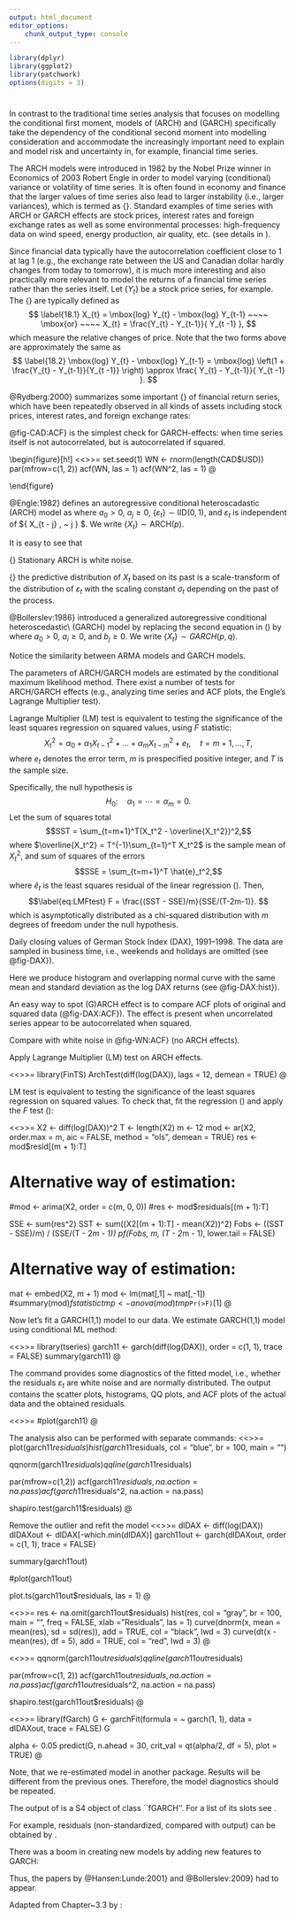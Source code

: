 ```yaml
---
output: html_document
editor_options:
    chunk_output_type: console
---
```


```r
library(dplyr)
library(ggplot2)
library(patchwork)
options(digits = 3)
```

#

\section{Introduction}

In contrast to the traditional time series analysis that focuses on modelling
the conditional first moment, models of \emph{autoregressive conditional heteroscedasticity} (ARCH) and \emph{generalized autoregressive conditional heteroscedasticity} (GARCH) specifically take the dependency of the conditional second moment into modelling consideration and accommodate the increasingly important need to explain and model risk and uncertainty in, for example, financial time series.

The ARCH models were introduced in 1982 by the Nobel Prize winner in
Economics\footnote{Official name of the prize is \emph{Sveriges Riksbank Prize in Economic Sciences in Memory of Alfred Nobel}. Although it is not one of the prizes that Alfred Nobel established in his will in 1895, it is referred to along with the other Nobel Prizes by the Nobel Foundation.
\url{http://www.nobelprize.org/nobel_prizes/economic-sciences/laureates/2003/engle-facts.html}}
of 2003 Robert Engle in order to model varying (conditional) variance
or volatility of time series. It is often found in economy and finance that the
larger values of time series also lead to larger instability (i.e., larger variances),
which is termed as {\bf (conditional) heteroscedasticity}. Standard examples of time series with ARCH or GARCH effects are stock prices, interest rates and foreign exchange rates as well as some environmental processes: high-frequency data on wind speed, energy production, air quality, etc. (see details in \citealp{Marinova:McAleer:2003,Cripps:Dunsmuir:2003,Campbell:Diebold:2005,Taylor:Buizza:2004}).



\section{Some real data examples}

Since financial data typically have the autocorrelation coefficient close to 1 at lag 1
(e.g., the exchange rate between the US and Canadian dollar hardly changes
from today to tomorrow), it is much more interesting and also practically more relevant to model the returns of a financial time series rather than the series 
itself.
Let $\{Y_{t} \}$ be a stock price series, for example. The {\bf returns} are typically defined as
$$  \label{18.1}
X_{t} = \mbox{log} Y_{t} - \mbox{log} Y_{t-1} ~~~~ \mbox{or} ~~~~ X_{t} = \frac{Y_{t} - Y_{t-1}}{ Y_{t -1} },
$$
which measure the relative changes of price. Note that the two forms above are
approximately the same as
$$  \label{18.2}
\mbox{log} Y_{t} - \mbox{log}  Y_{t-1} = \mbox{log}  \left(1 + \frac{Y_{t} - Y_{t-1}}{Y_{t -1}} \right) \approx \frac{ Y_{t} - Y_{t-1}}{ Y_{t -1} }.
$$

\begin{figure}[h!]
\centering
<<>>=
CAD <- read.csv("./data/CAD.csv", skip = 11, na.strings = " Bank holiday", header = TRUE)
par(mfrow = c(1, 2))
plot.ts(CAD$USD, las = 1, ylab = "CAD/USD")
plot.ts(diff(log(CAD$USD)), las = 1)
@
\caption{CAD per USD daily (noon) exchange rates and log returns, from 22/2/2006 to 22/2/2016.
\url{http://www.bankofcanada.ca/rates/exchange/10-year-lookup/}}
\label{fig:CAD}
\end{figure}

@Rydberg:2000} summarizes some important {\bf stylized features} of financial
return series, which have been repeatedly observed in all kinds of assets including
stock prices, interest rates, and foreign exchange rates:
\begin{enumerate}
\item {\em Heavy tails}. It has been generally accepted that the distribution and the
return $X_{t}$ has tails heavier than the tails of a normal distribution.

\item {\em Volatility clustering}. The term volatility clustering refers to the fact that large price changes occur in clusters. Indeed, large volatility changes tend to
be followed by large volatility changes, and periods of tranquility alternate
with periods of high volatility. 

\item {\em Asymmetry}. There is evidence that the distribution of stock returns is
slightly negatively skewed. One possible explanation could be that trades
react more strongly to negative information than positive information.

\item {\em Aggregational Gaussianity}. When the sampling frequency decreases, the
central limit law sets in and the distribution of the returns over a long
time-horizon tends toward a normal distribution.
<!-- decreases -->
<!-- (Eberlein & Keller -->
<!-- (1995), Rydberg (2000) -->
<!-- T.H. Rydberg (2000), \Realistic statistical modelling of financial data", International Statistical Review, 68(3):233-258 -->

\item {\em Long range dependence}. The returns themselves of all kinds of assets hardly
show any serial correlation, which, however, does not mean that they are independent. In fact, both squared returns and absolute returns often exhibit persistent autocorrelations, indicating possible long-memory dependence in those transformed return series. \end{enumerate}


\begin{figure}[h!]
\centering
<<>>=
par(mfrow=c(1, 2))
acf(diff(log(CAD$USD)), las = 1, na.action = na.pass)
acf(diff(log(CAD$USD))^2, las = 1, na.action = na.pass)
@
\caption{ACF of returns and squared returns}
\label{fig:CAD:ACF}
\end{figure}

@fig-CAD:ACF} is the simplest check for GARCH-effects: when time series itself is not autocorrelated, but is autocorrelated if squared. 


\begin{figure}[h!]
\centering
<<>>=
set.seed(1)
WN <- rnorm(length(CAD$USD))
par(mfrow=c(1, 2))
acf(WN, las = 1)
acf(WN^2, las = 1)
@
\caption{ACF of simulated white noise and squared white noise} 
\label{fig:WN:ACF}
\end{figure}


\FloatBarrier
\section{Models}

@Engle:1982} defines an autoregressive conditional heteroscadastic (ARCH) model as
\begin{eqnarray} \label{18.3}
X_{t}  &=&  \sigma_{t} \varepsilon_{t}, \\
\sigma^{2}_{t}  &= & a_{0} + a_{1} X^{2}_{t - 1} + \ldots+ a_{p} X^{2}_{ t  - p} , \nonumber
\end{eqnarray}
where $a_{0} > 0$,   $a_{j} \geqslant 0$,  $\{ \varepsilon_{t} \} \sim \mbox{IID}(0,1)$, and $\varepsilon_{t}$ is independent of $\{ X_{t - j} , ~ j \geqslant 1 \} $. We write $\{ X_{t} \} \sim \mbox{ARCH} (p)$.


It is easy to see that
\begin{eqnarray} \label{18.5}
E X_{t} & = & 0,  \\
\mbox{Var} \left( X_{t} | X_{t - 1} , \ldots , X_{t - p} \right) &=& \sigma^{2}_{t} , \nonumber \\
\mbox{Cov} \left( X_{t} , X_{k} \right) &=& 0 ~~~ \mbox{for all} ~~~  t \neq k.\nonumber
\end{eqnarray}


{\bf Remark.} Stationary ARCH is white noise.

{\bf Basic idea:} the predictive distribution of $X_{t}$ based on its past is a scale-transform of the distribution of $\varepsilon_{t}$ with the scaling constant $\sigma_{t}$ depending on the
past of the process.

@Bollerslev:1986} introduced a generalized autoregressive conditional heteroscedastic\\ 
(GARCH) model by replacing the second equation in (\ref{18.3}) by
\begin{eqnarray} \label{18.6}
\sigma^{2}_{t} &=& a_{0}  + a_{1} X^{2}_{ t  - 1} + \ldots + a_{p} X^{2}_{ t  - p} + b_{1} \sigma^{2}_{t - 1} + \ldots + b_{q} \sigma^{2}_{t  - q}\\
&=& a_0  + \sum_{i=1}^p a_{i} X^{2}_{ t  - i} + \sum_{j=1}^q b_{j} \sigma^{2}_{ t  - j}, \nonumber
\end{eqnarray}
where $a_{0} > 0$, $a_{i} \geqslant 0$, and $b_{j} \geqslant 0$. We write $\{ X_{t} \}  \sim  GARCH(p, q)$.


Notice the similarity between ARMA models and GARCH models. 

The parameters of ARCH/GARCH models are estimated by the conditional
maximum likelihood method. There exist a number of tests for ARCH/GARCH effects (e.g., analyzing time series and ACF plots, the Engle's Lagrange Multiplier test).


\subsection{Lagrange Multiplier test}
Lagrange Multiplier (LM) test is equivalent to testing the significance of the least squares regression on squared values, using $F$ statistic:
$$\label{eq:LMtregression}
X^{2}_{t} = \alpha_{0}  + \alpha_1 X^{2}_{ t  - 1} + \ldots + \alpha_m X^{2}_{t  - m} + e_t, \quad t=m+1,\ldots,T,
$$
where $e_t$ denotes the error term, $m$ is prespecified positive integer, and $T$ is the sample size.

Specifically, the null hypothesis is
$$H_0:\quad \alpha_1 = \cdots = \alpha_m = 0.$$
Let the sum of squares total
$$SST = \sum_{t=m+1}^T(X_t^2 - \overline{X_t^2})^2,$$
where $\overline{X_t^2} = T^{-1}\sum_{t=1}^T X_t^2$ is the sample mean of $X_t^2$, and sum of squares of the errors
$$SSE = \sum_{t=m+1}^T \hat{e}_t^2,$$
where $\hat{e}_t$ is the least squares residual of the linear regression (\ref{eq:LMtregression}). Then, 
$$\label{eq:LMFtest}
F = \frac{(SST - SSE)/m}{SSE/(T-2m-1)}.
$$
which is asymptotically distributed as a chi-squared distribution with $m$ degrees of
freedom under the null hypothesis.


\newpage
\subsection{DAX example}
Daily closing values of German Stock Index (DAX), 1991--1998.
The data are sampled in business time, i.e., weekends and holidays are omitted (see @fig-DAX}).

\begin{figure}[h!]
\centering
<<>>=
data(EuStockMarkets) 
str(EuStockMarkets)
DAX <- EuStockMarkets[,"DAX"]
par(mfrow = c(1, 2))
plot.ts(DAX, las = 1)
plot.ts(diff(log(DAX)), las = 1)
@
\caption{Time series plot of the daily DAX index and log returns in 1991--1998.} 
\label{fig:DAX}
\end{figure}

\FloatBarrier
Here we produce histogram and overlapping normal curve with the same mean and standard deviation as the log DAX returns (see @fig-DAX:hist}).

\begin{figure}[h!]
\centering
<<>>=
hist(diff(log(DAX)), br = 100, col = "gray", freq = FALSE, las = 1)
curve(dnorm(x, mean = mean(diff(log(DAX))), sd = sd(diff(log(DAX)))), 
      add = TRUE, col = "black", lwd = 2)
@
\caption{Histogram of the log DAX returns. Notice heavy (long) asymmetric tails in this data set.} \label{fig:DAX:hist}
\end{figure}

\FloatBarrier

An easy way to spot (G)ARCH effect is to compare ACF plots of original and squared data (@fig-DAX:ACF}). The effect is present when uncorrelated series appear to be autocorrelated when squared. 

\begin{figure}[h!]
\centering
<<>>=
par(mfrow=c(1, 2))
acf(diff(log(DAX)), lag.max = 367)
acf(diff(log(DAX))^2, lag.max = 367)
@

<<>>=
par(mfrow=c(1,2))
pacf(diff(log(DAX)), lag.max = 367)
pacf(diff(log(DAX))^2, lag.max = 367)
@
\caption{ACF and PACF of the log DAX returns and squared log returns} 
\label{fig:DAX:ACF}
\end{figure}

Compare with white noise in @fig-WN:ACF} (no ARCH effects).

\FloatBarrier
\newpage
Apply Lagrange Multiplier (LM) test on ARCH effects.

<<>>=
library(FinTS)
ArchTest(diff(log(DAX)), lags = 12, demean = TRUE)
@


LM test is equivalent to testing the significance of the least squares regression on squared values. To check that, fit the regression (\ref{eq:LMtregression}) and apply the $F$ test (\ref{eq:LMFtest}):

<<>>=
X2 <- diff(log(DAX))^2
T <- length(X2)
m <- 12
mod <- ar(X2, order.max = m, aic = FALSE, method = "ols", demean = TRUE)
res <- mod$resid[(m + 1):T]

# Alternative way of estimation:
#mod <- arima(X2, order = c(m, 0, 0))
#res <- mod$residuals[(m + 1):T]

SSE <- sum(res^2)
SST <- sum((X2[(m + 1):T] - mean(X2))^2)
Fobs <- ((SST - SSE)/m)  /  (SSE/(T - 2*m - 1))
pf(Fobs, m, (T - 2*m - 1), lower.tail = FALSE)


# Alternative way of estimation:
mat <- embed(X2, m + 1)
mod <- lm(mat[,1] ~ mat[,-1])
#summary(mod)$fstatistic
tmp <- anova(mod)
tmp$`Pr(>F)`[1]
@

\FloatBarrier
Now let's fit a GARCH(1,1) model to our data. We estimate GARCH(1,1) model using conditional ML method:

<<>>=
library(tseries)
garch11 <- garch(diff(log(DAX)), order = c(1, 1), trace = FALSE)
summary(garch11)
@

The command \texttt{plot(garch11)} provides some diagnostics of the
fitted model, i.e., whether the residuals $\varepsilon_{t}$ are white noise and are normally distributed. The output contains the scatter plots, histograms, QQ plots, and ACF plots of the actual data and the obtained residuals. 

<<>>=
#plot(garch11)
@

The analysis also can be performed with separate commands:
<<>>=
plot(garch11$residuals)
hist(garch11$residuals, col = "blue", br = 100, main = "")

qqnorm(garch11$residuals)
qqline(garch11$residuals)

par(mfrow=c(1,2))
acf(garch11$residuals, na.action = na.pass)
acf(garch11$residuals^2, na.action = na.pass)

shapiro.test(garch11$residuals)
@

Remove the outlier and refit the model
<<>>=
dlDAX <- diff(log(DAX))
dlDAXout <- dlDAX[-which.min(dlDAX)]
garch11out <- garch(dlDAXout, order = c(1, 1), trace = FALSE)

summary(garch11out)

#plot(garch11out)

plot.ts(garch11out$residuals, las = 1)
@

<<>>=
res <- na.omit(garch11out$residuals)
hist(res, col = "gray", br = 100, main = "", freq = FALSE, xlab = "Residuals", las = 1)
curve(dnorm(x, mean = mean(res), sd = sd(res)), add = TRUE, col = "black", lwd = 3)
curve(dt(x - mean(res), df = 5), add = TRUE, col = "red", lwd = 3)
@

<<>>=
qqnorm(garch11out$residuals)
qqline(garch11out$residuals)

par(mfrow=c(1, 2))
acf(garch11out$residuals, na.action = na.pass)
acf(garch11out$residuals^2, na.action = na.pass)

shapiro.test(garch11out$residuals)
@


<<>>=
library(fGarch)
G <- garchFit(formula = ~ garch(1, 1), data = dlDAXout, trace = FALSE)
G

alpha <- 0.05
predict(G, n.ahead = 30, crit_val = qt(alpha/2, df = 5), plot = TRUE)
@
<!-- https://github.com/cran/fGarch/blob/master/R/methods-predict.R -->
<!-- predict(G, n.ahead = 30, crit_val = qt(alpha/2, df = 5), plot = TRUE, nx = 1000) -->

Note, that we re-estimated model in another package. Results will
be different from the previous ones. Therefore, the model
diagnostics should be repeated.

The output of \texttt{garchFit} is a S4 object of class ``fGARCH''.
For a list of its slots see \texttt{?garchFit}.

For example, residuals (non-standardized, compared with \texttt{garch} output) can be obtained by \texttt{residuals(G)}.

\section{Extensions}
There was a boom in creating new models by adding new features to GARCH:
\begin{itemize}
\item IGARCH --- Integrated GARCH
\item EGARCH --- Exponential GARCH
\item TGARCH --- Threshold GARCH
\item QGARCH --- Quadratic GARCH
\item GARCH-M --- GARCH with heteroscedasticity in mean
\item NGARCH --- Nonlinear GARCH
\item ...
\item MARCH --- Modified GARCH
\item STARCH --- Structural ARCH
\item ...
\end{itemize}

Thus, the papers by  @Hansen:Lunde:2001} and @Bollerslev:2009} had to appear.

\section{Model building}
Adapted from Chapter~3.3 by \cite{Tsay:2005}:
\begin{enumerate}
\item Specify a mean equation by testing for serial dependence in the data and, if
necessary, building a time series model (e.g., an ARMA model) to remove any linear dependence.
\item Use the residuals of the mean equation to test for ARCH effects.
\item Specify a volatility model if ARCH effects are statistically significant and
perform a \textbf{joint estimation}\footnote{The joint estimation can be done in R using the function 
\texttt{garchFit} from the package \textbf{fGarch} and specifying, e.g., 
\texttt{formula = \textasciitilde arma(2, 1) + garch(1, 1)}.} of the mean and volatility equations.
\item Check the fitted model carefully and refine it if necessary.
\end{enumerate}


